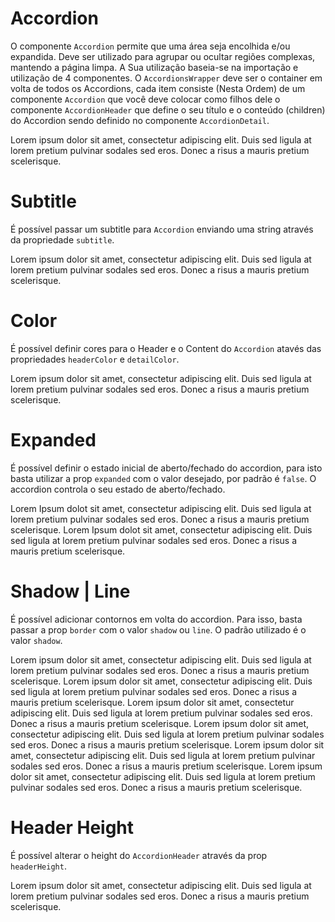 
<Meta title='Data Display/Accordion' component={Accordion} />

# Accordion

O componente `Accordion` permite que uma área seja encolhida e/ou expandida. Deve ser utilizado para agrupar ou ocultar regiões complexas, mantendo a página limpa. A Sua utilização baseia-se na importação e utilização de 4 componentes. O `AccordionsWrapper` deve ser o container em volta de todos os Accordions, cada item consiste (Nesta Ordem) de um componente `Accordion` que você deve colocar como filhos dele o componente `AccordionHeader` que define o seu título e o conteúdo (children) do Accordion sendo definido no componente `AccordionDetail`.

<Canvas>
  <Story
    name='Base'
    parameters={{
      design: {
        type: 'figma',
        url: 'https://www.figma.com/file/O3bKxIcsj2rc1FNIRclJyT/Saturn-System?node-id=560%3A0'
      }
    }}
  >
    <ThemeProvider>
      <AccordionsWrapper>
        <Accordion>
          <AccordionHeader title='Lorem Ipsum' />
          <AccordionDetail>
            <Typography>
              Lorem ipsum dolor sit amet, consectetur adipiscing elit. Duis sed ligula at lorem pretium pulvinar sodales
              sed eros. Donec a risus a mauris pretium scelerisque.
            </Typography>
          </AccordionDetail>
        </Accordion>
      </AccordionsWrapper>
    </ThemeProvider>
  </Story>
</Canvas>

# Subtitle

É possível passar um subtitle para `Accordion` enviando uma string através da propriedade `subtitle`.

<Canvas>
  <Story
    name='Subtitle'
    parameters={{
      design: {
        type: 'figma',
        url: 'https://www.figma.com/file/O3bKxIcsj2rc1FNIRclJyT/Saturn-System?node-id=560%3A0'
      }
    }}
  >
    <ThemeProvider>
      <AccordionsWrapper>
        <Accordion>
          <AccordionHeader title='Lorem Ipsum' subtitle='Lorem Ipsum' />
          <AccordionDetail>
            <Typography>
              Lorem ipsum dolor sit amet, consectetur adipiscing elit. Duis sed ligula at lorem pretium pulvinar sodales
              sed eros. Donec a risus a mauris pretium scelerisque.
            </Typography>
          </AccordionDetail>
        </Accordion>
      </AccordionsWrapper>
    </ThemeProvider>
  </Story>
</Canvas>

# Color

É possível definir cores para o Header e o Content do `Accordion` atavés das propriedades `headerColor` e `detailColor`.

<Canvas>
  <Story
    name='Color'
    parameters={{
      design: {
        type: 'figma',
        url: 'https://www.figma.com/file/O3bKxIcsj2rc1FNIRclJyT/Saturn-System?node-id=560%3A0'
      }
    }}
  >
    <ThemeProvider>
      <AccordionsWrapper>
        <Accordion>
          <AccordionHeader title='Lorem Ipsum' headerColor='gray.100' />
          <AccordionDetail detailColor='white'>
            <Typography>
              Lorem ipsum dolor sit amet, consectetur adipiscing elit. Duis sed ligula at lorem pretium pulvinar sodales
              sed eros. Donec a risus a mauris pretium scelerisque.
            </Typography>
          </AccordionDetail>
        </Accordion>
      </AccordionsWrapper>
    </ThemeProvider>
  </Story>
</Canvas>

# Expanded

É possível definir o estado inicial de aberto/fechado do accordion, para isto basta utilizar a prop `expanded` com o valor desejado, por padrão é `false`. O accordion controla o seu estado de aberto/fechado.

<Canvas>
  <Story
    name='Expanded'
    parameters={{
      design: {
        type: 'figma',
        url: 'https://www.figma.com/file/O3bKxIcsj2rc1FNIRclJyT/Saturn-System?node-id=560%3A0'
      }
    }}
  >
    <ThemeProvider>
      <AccordionsWrapper>
        <Accordion>
          <AccordionHeader title='Lorem Ipsum' />
          <AccordionDetail>
            <Typography>
              Lorem Ipsum dolot sit amet, consectetur adipiscing elit. Duis sed ligula at lorem pretium pulvinar sodales
              sed eros. Donec a risus a mauris pretium scelerisque.
            </Typography>
          </AccordionDetail>
        </Accordion>
        <Accordion expanded={true}>
          <AccordionHeader title='Lorem Ipsum' />
          <AccordionDetail>
            <Typography>
              Lorem Ipsum dolot sit amet, consectetur adipiscing elit. Duis sed ligula at lorem pretium pulvinar sodales
              sed eros. Donec a risus a mauris pretium scelerisque.
            </Typography>
          </AccordionDetail>
        </Accordion>
      </AccordionsWrapper>
    </ThemeProvider>
  </Story>
</Canvas>

# Shadow | Line

É possível adicionar contornos em volta do accordion. Para isso, basta passar a prop `border` com o valor `shadow` ou `line`. O padrão utilizado é o valor `shadow`.

<Canvas>
  <Story
    name='Shadow | Line'
    parameters={{
      design: {
        type: 'figma',
        url: 'https://www.figma.com/file/O3bKxIcsj2rc1FNIRclJyT/Saturn-System?node-id=560%3A0'
      }
    }}
  >
    <ThemeProvider>
      <AccordionsWrapper>
        <Accordion>
          <AccordionHeader title='Lorem Ipsum' />
          <AccordionDetail>
            <Typography>
              Lorem ipsum dolor sit amet, consectetur adipiscing elit. Duis sed ligula at lorem pretium pulvinar sodales
              sed eros. Donec a risus a mauris pretium scelerisque.
            </Typography>
          </AccordionDetail>
        </Accordion>
        <Accordion>
          <AccordionHeader title='Lorem Ipsum' />
          <AccordionDetail>
            <Typography>
              Lorem ipsum dolor sit amet, consectetur adipiscing elit. Duis sed ligula at lorem pretium pulvinar sodales
              sed eros. Donec a risus a mauris pretium scelerisque.
            </Typography>
          </AccordionDetail>
        </Accordion>
        <Accordion>
          <AccordionHeader title='Lorem Ipsum' />
          <AccordionDetail>
            <Typography>
              Lorem ipsum dolor sit amet, consectetur adipiscing elit. Duis sed ligula at lorem pretium pulvinar sodales
              sed eros. Donec a risus a mauris pretium scelerisque.
            </Typography>
          </AccordionDetail>
        </Accordion>
      </AccordionsWrapper>
      <AccordionsWrapper border='line'>
        <Accordion>
          <AccordionHeader title='Lorem Ipsum' />
          <AccordionDetail>
            <Typography>
              Lorem ipsum dolor sit amet, consectetur adipiscing elit. Duis sed ligula at lorem pretium pulvinar sodales
              sed eros. Donec a risus a mauris pretium scelerisque.
            </Typography>
          </AccordionDetail>
        </Accordion>
        <Accordion>
          <AccordionHeader title='Lorem Ipsum' />
          <AccordionDetail>
            <Typography>
              Lorem ipsum dolor sit amet, consectetur adipiscing elit. Duis sed ligula at lorem pretium pulvinar sodales
              sed eros. Donec a risus a mauris pretium scelerisque.
            </Typography>
          </AccordionDetail>
        </Accordion>
        <Accordion>
          <AccordionHeader title='Lorem Ipsum' />
          <AccordionDetail>
            <Typography>
              Lorem ipsum dolor sit amet, consectetur adipiscing elit. Duis sed ligula at lorem pretium pulvinar sodales
              sed eros. Donec a risus a mauris pretium scelerisque.
            </Typography>
          </AccordionDetail>
        </Accordion>
      </AccordionsWrapper>
    </ThemeProvider>
  </Story>
</Canvas>

# Header Height

É possível alterar o height do `AccordionHeader` através da prop `headerHeight`.

<Canvas>
  <Story
    name='Header Height'
    parameters={{
      design: {
        type: 'figma',
        url: 'https://www.figma.com/file/O3bKxIcsj2rc1FNIRclJyT/Saturn-System?node-id=560%3A0'
      }
    }}
  >
    <ThemeProvider>
      <AccordionsWrapper>
        <Accordion>
          <AccordionHeader title='Lorem Ipsum' headerHeight='48px' />
          <AccordionDetail>
            <Typography>
              Lorem ipsum dolor sit amet, consectetur adipiscing elit. Duis sed ligula at lorem pretium pulvinar sodales
              sed eros. Donec a risus a mauris pretium scelerisque.
            </Typography>
          </AccordionDetail>
        </Accordion>
      </AccordionsWrapper>
    </ThemeProvider>
  </Story>
</Canvas>

<ArgsTable of={Accordion} />
